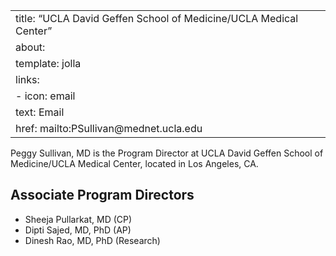 
---
title: "UCLA David Geffen School of Medicine/UCLA Medical Center"
about:
  template: jolla
  links:
    - icon: email
      text: Email
      href: mailto:PSullivan@mednet.ucla.edu
---

Peggy Sullivan, MD is the Program Director at UCLA David Geffen School of Medicine/UCLA Medical Center, located in Los Angeles, CA. 

## Associate Program Directors

- Sheeja Pullarkat, MD (CP)
- Dipti Sajed, MD, PhD (AP)
- Dinesh Rao, MD, PhD (Research)
